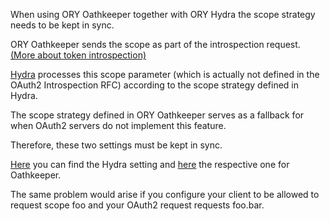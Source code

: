 When using ORY Oathkeeper together with ORY Hydra the scope strategy needs to be kept in sync.

ORY Oathkeeper sends the scope as part of the introspection request. [(More about token introspection)](https://www.oauth.com/oauth2-servers/token-introspection-endpoint/)

[Hydra](https://www.ory.sh/hydra/docs/guides/oauth2-token-introspection/) processes this scope parameter (which is actually not defined in the OAuth2 Introspection RFC) according to the scope strategy defined in Hydra.

The scope strategy defined in ORY Oathkeeper serves as a fallback for when OAuth2 servers do not implement this feature.

Therefore, these two settings must be kept in sync. 

[Here](https://www.ory.sh/hydra/docs/reference/api#parameters-27) you can find the Hydra setting and [here](https://www.ory.sh/oathkeeper/docs/v0.37/pipeline/authn/#configuration-5) the respective one for Oathkeeper.

The same problem would arise if you configure your client to be allowed to request scope foo and your OAuth2 request requests foo.bar.
